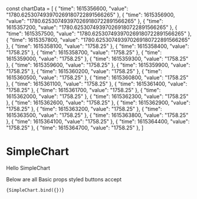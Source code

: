 
<Meta title="SimpleChart" />

const chartData = [
{
"time": 1615356600,
"value": "1780.625307493970269180722891566265"
},
{
"time": 1615356900,
"value": "1780.625307493970269180722891566265"
},
{
"time": 1615357200,
"value": "1780.625307493970269180722891566265"
},
{
"time": 1615357500,
"value": "1780.625307493970269180722891566265"
},
{
"time": 1615357800,
"value": "1780.625307493970269180722891566265"
},
{
"time": 1615358100,
"value": "1758.25"
},
{
"time": 1615358400,
"value": "1758.25"
},
{
"time": 1615358700,
"value": "1758.25"
},
{
"time": 1615359000,
"value": "1758.25"
},
{
"time": 1615359300,
"value": "1758.25"
},
{
"time": 1615359600,
"value": "1758.25"
},
{
"time": 1615359900,
"value": "1758.25"
},
{
"time": 1615360200,
"value": "1758.25"
},
{
"time": 1615360500,
"value": "1758.25"
},
{
"time": 1615360800,
"value": "1758.25"
},
{
"time": 1615361100,
"value": "1758.25"
},
{
"time": 1615361400,
"value": "1758.25"
},
{
"time": 1615361700,
"value": "1758.25"
},
{
"time": 1615362000,
"value": "1758.25"
},
{
"time": 1615362300,
"value": "1758.25"
},
{
"time": 1615362600,
"value": "1758.25"
},
{
"time": 1615362900,
"value": "1758.25"
},
{
"time": 1615363200,
"value": "1758.25"
},
{
"time": 1615363500,
"value": "1758.25"
},
{
"time": 1615363800,
"value": "1758.25"
},
{
"time": 1615364100,
"value": "1758.25"
},
{
"time": 1615364400,
"value": "1758.25"
},
{
"time": 1615364700,
"value": "1758.25"
},
]

# SimpleChart

<p> Hello SimpleChart</p>

Below are all Basic props styled buttons accept

<ArgsTable of={Base} />


<Canvas>
  <Story
    name="SimpleChart"
    component={SimpleChart}
    args={{
      data: chartData
    }}

>

    {SimpleChart.bind({})}

  </Story>
</Canvas>
